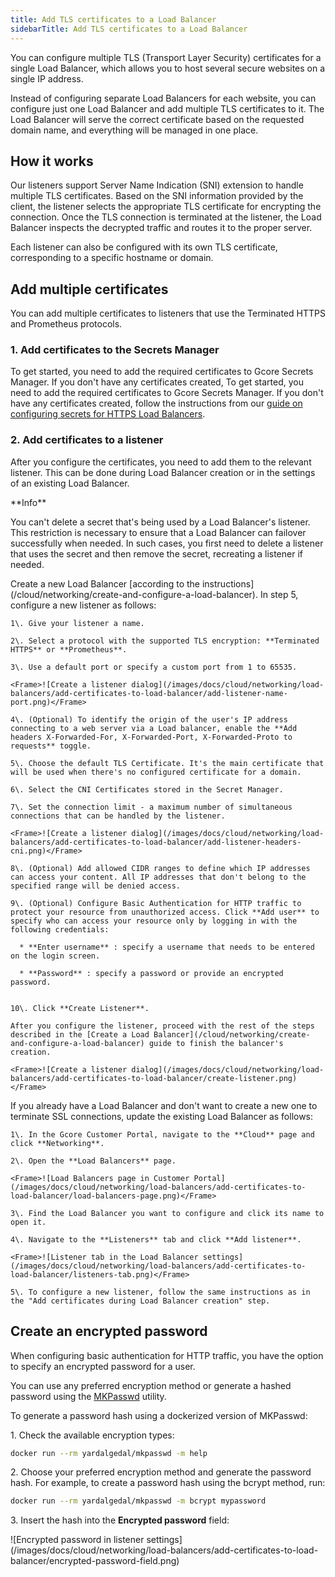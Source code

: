 ---
title: Add TLS certificates to a Load Balancer
sidebarTitle: Add TLS certificates to a Load Balancer
---

You can configure multiple TLS (Transport Layer Security) certificates for a single Load Balancer, which allows you to host several secure websites on a single IP address. 

Instead of configuring separate Load Balancers for each website, you can configure just one Load Balancer and add multiple TLS certificates to it. The Load Balancer will serve the correct certificate based on the requested domain name, and everything will be managed in one place. 

## How it works

Our listeners support Server Name Indication (SNI) extension to handle multiple TLS certificates. Based on the SNI information provided by the client, the listener selects the appropriate TLS certificate for encrypting the connection. Once the TLS connection is terminated at the listener, the Load Balancer inspects the decrypted traffic and routes it to the proper server. 

Each listener can also be configured with its own TLS certificate, corresponding to a specific hostname or domain. 

## Add multiple certificates

You can add multiple certificates to listeners that use the Terminated HTTPS and Prometheus protocols.

### 1\. Add certificates to the Secrets Manager

To get started, you need to add the required certificates to Gcore Secrets Manager. If you don't have any certificates created, To get started, you need to add the required certificates to Gcore Secrets Manager. If you don't have any certificates created, follow the instructions from our [guide on configuring secrets for HTTPS Load Balancers](/cloud/secrets-manager/upload-a-pkcs12-file). 

### 2\. Add certificates to a listener

After you configure the certificates, you need to add them to the relevant listener. This can be done during Load Balancer creation or in the settings of an existing Load Balancer. 

<Info>
**Info**

You can't delete a secret that's being used by a Load Balancer's listener. This restriction is necessary to ensure that a Load Balancer can failover successfully when needed. In such cases, you first need to delete a listener that uses the secret and then remove the secret, recreating a listener if needed.
</Info>

<Tabs>
  <Tab title="During Load Balancer creation">
    Create a new Load Balancer [according to the instructions](/cloud/networking/create-and-configure-a-load-balancer). In step 5, configure a new listener as follows: 

    1\. Give your listener a name.

    2\. Select a protocol with the supported TLS encryption: **Terminated HTTPS** or **Prometheus**. 

    3\. Use a default port or specify a custom port from 1 to 65535. 

    <Frame>![Create a listener dialog](/images/docs/cloud/networking/load-balancers/add-certificates-to-load-balancer/add-listener-name-port.png)</Frame>

    4\. (Optional) To identify the origin of the user's IP address connecting to a web server via a Load balancer, enable the **Add headers X-Forwarded-For, X-Forwarded-Port, X-Forwarded-Proto to requests** toggle.

    5\. Choose the default TLS Certificate. It's the main certificate that will be used when there's no configured certificate for a domain. 

    6\. Select the CNI Certificates stored in the Secret Manager. 

    7\. Set the connection limit - a maximum number of simultaneous connections that can be handled by the listener.

    <Frame>![Create a listener dialog](/images/docs/cloud/networking/load-balancers/add-certificates-to-load-balancer/add-listener-headers-cni.png)</Frame>

    8\. (Optional) Add allowed CIDR ranges to define which IP addresses can access your content. All IP addresses that don't belong to the specified range will be denied access. 

    9\. (Optional) Configure Basic Authentication for HTTP traffic to protect your resource from unauthorized access. Click **Add user** to specify who can access your resource only by logging in with the following credentials: 

      * **Enter username** : specify a username that needs to be entered on the login screen. 

      * **Password** : specify a password or provide an encrypted password.


    10\. Click **Create Listener**. 

    After you configure the listener, proceed with the rest of the steps described in the [Create a Load Balancer](/cloud/networking/create-and-configure-a-load-balancer) guide to finish the balancer's creation. 

    <Frame>![Create a listener dialog](/images/docs/cloud/networking/load-balancers/add-certificates-to-load-balancer/create-listener.png)</Frame>
  </Tab>
  <Tab title="From the Load Balancer settings">
    If you already have a Load Balancer and don't want to create a new one to terminate SSL connections, update the existing Load Balancer as follows: 

    1\. In the Gcore Customer Portal, navigate to the **Cloud** page and click **Networking**. 

    2\. Open the **Load Balancers** page.

    <Frame>![Load Balancers page in Customer Portal](/images/docs/cloud/networking/load-balancers/add-certificates-to-load-balancer/load-balancers-page.png)</Frame>

    3\. Find the Load Balancer you want to configure and click its name to open it. 

    4\. Navigate to the **Listeners** tab and click **Add listener**. 

    <Frame>![Listener tab in the Load Balancer settings](/images/docs/cloud/networking/load-balancers/add-certificates-to-load-balancer/listeners-tab.png)</Frame>

    5\. To configure a new listener, follow the same instructions as in the "Add certificates during Load Balancer creation" step.
  </Tab>
</Tabs>



## Create an encrypted password

When configuring basic authentication for HTTP traffic, you have the option to specify an encrypted password for a user. 

You can use any preferred encryption method or generate a hashed password using the [MKPasswd](https://www.unix.com/man-page/linux/1/mkpasswd/) utility. 

To generate a password hash using a dockerized version of MKPasswd: 

1\. Check the available encryption types: 

```sh
docker run --rm yardalgedal/mkpasswd -m help 
 ```

2\. Choose your preferred encryption method and generate the password hash. For example, to create a password hash using the bcrypt method, run: 

```sh
docker run --rm yardalgedal/mkpasswd -m bcrypt mypassword 
 ```

3\. Insert the hash into the **Encrypted password** field:


<Frame>![Encrypted password in listener settings](/images/docs/cloud/networking/load-balancers/add-certificates-to-load-balancer/encrypted-password-field.png)</Frame>